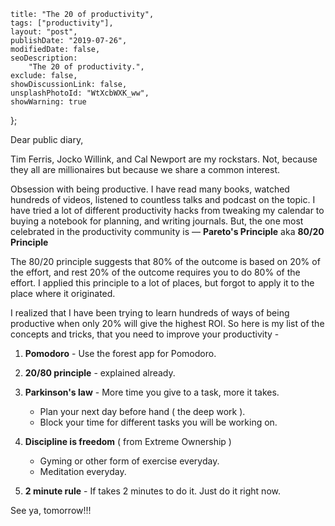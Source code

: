 
    title: "The 20 of productivity",
    tags: ["productivity"],
    layout: "post",
    publishDate: "2019-07-26",
    modifiedDate: false,
    seoDescription:
        "The 20 of productivity.",
    exclude: false,
    showDiscussionLink: false,
    unsplashPhotoId: "WtXcbWXK_ww",
    showWarning: true
};

<BlogMeta data={props} />

Dear public diary,

Tim Ferris, Jocko Willink, and Cal Newport are my rockstars. Not, because they all are millionaires but because we share a common interest.

Obsession with being productive. I have read many books, watched hundreds of videos, listened to countless talks and podcast on the topic. I have tried a lot of different productivity hacks from tweaking my calendar to buying a notebook for planning, and writing journals. But, the one most celebrated in the productivity community is — **Pareto's Principle** aka **80/20 Principle**

The 80/20 principle suggests that 80% of the outcome is based on 20% of the effort, and rest 20% of the outcome requires you to do 80% of the effort. I applied this principle to a lot of places, but forgot to apply it to the place where it originated.

I realized that I have been trying to learn hundreds of ways of being productive when only 20% will give the highest ROI. So here is my list of the concepts and tricks, that you need to improve your productivity -

1. **Pomodoro** - Use the forest app for Pomodoro.

2. **20/80 principle** - explained already.

3. **Parkinson's law** - More time you give to a task, more it takes. 

    - Plan your next day before hand ( the deep work ).
    - Block your time for different tasks you will be working on.

4. **Discipline is freedom** ( from Extreme Ownership ) 

    - Gyming or other form of exercise everyday.
    - Meditation everyday.

5. **2 minute rule** - If takes 2 minutes to do it. Just do it right now.

See ya, tomorrow!!!
